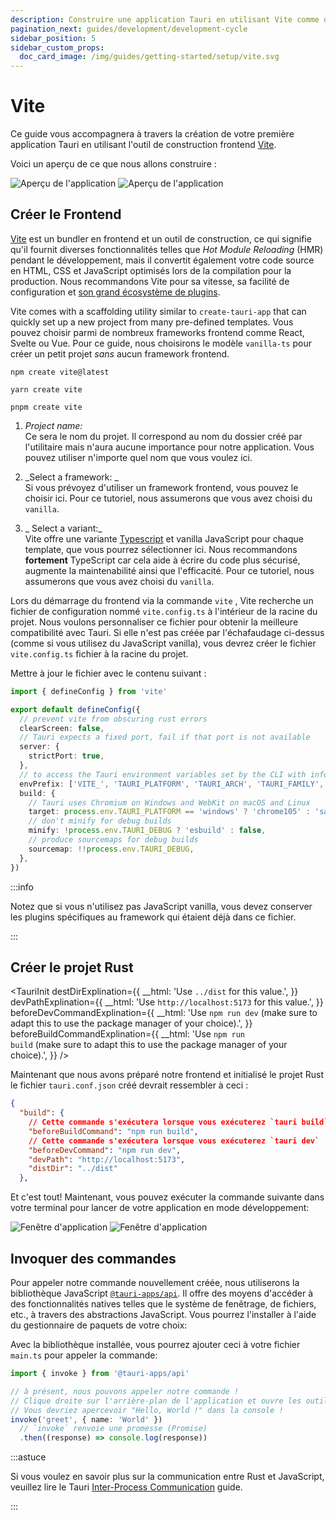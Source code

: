 ```yaml
---
description: Construire une application Tauri en utilisant Vite comme outil de build frontend
pagination_next: guides/development/development-cycle
sidebar_position: 5
sidebar_custom_props:
  doc_card_image: /img/guides/getting-started/setup/vite.svg
---
```



# Vite

Ce guide vous accompagnera à travers la création de votre première application Tauri en utilisant l'outil de construction frontend [Vite][].

<Intro />
<CreateTauriAppGuide />

Voici un aperçu de ce que nous allons construire :

![Aperçu de l'application](/img/guides/getting-started/setup/vite/vite-light.png#gh-light-mode-only) ![Aperçu de l'application](/img/guides/getting-started/setup/vite/vite-dark.png#gh-dark-mode-only)

## Créer le Frontend

[Vite][] est un bundler en frontend et un outil de construction, ce qui signifie qu'il fournit diverses fonctionnalités telles que _Hot Module Reloading_ (HMR) pendant le développement, mais il convertit également votre code source en HTML, CSS et JavaScript optimisés lors de la compilation pour la production. Nous recommandons Vite pour sa vitesse, sa facilité de configuration et [son grand écosystème de plugins][awesome-vite].

Vite comes with a scaffolding utility similar to `create-tauri-app` that can quickly set up a new project from many pre-defined templates. Vous pouvez choisir parmi de nombreux frameworks frontend comme React, Svelte ou Vue. Pour ce guide, nous choisirons le modèle `vanilla-ts` pour créer un petit projet _sans_ aucun framework frontend.

<Tabs groupId="package-manager">
  <TabItem value="npm">

```shell
npm create vite@latest
```

  </TabItem>

  <TabItem value="Yarn">

```shell
yarn create vite
```

  </TabItem>

  <TabItem value="pnpm">

```shell
pnpm create vite
```

  </TabItem>
</Tabs>

1. _Project name:_   
   Ce sera le nom du projet. Il correspond au nom du dossier créé par l'utilitaire mais n'aura aucune importance pour notre application. Vous pouvez utiliser n'importe quel nom que vous voulez ici.

2. _Select a framework: _   
   Si vous prévoyez d'utiliser un framework frontend, vous pouvez le choisir ici. Pour ce tutoriel, nous assumerons que vous avez choisi du `vanilla`.

3. _ Select a variant:_   
   Vite offre une variante [Typescript][] et vanilla JavaScript pour chaque template, que vous pourrez sélectionner ici. Nous recommandons **fortement** TypeScript car cela aide à écrire du code plus sécurisé, augmente la maintenabilité ainsi que l'efficacité. Pour ce tutoriel, nous assumerons que vous avez choisi du `vanilla`.

Lors du démarrage du frontend via la commande `vite` , Vite recherche un fichier de configuration nommé `vite.config.ts` à l'intérieur de la racine du projet. Nous voulons personnaliser ce fichier pour obtenir la meilleure compatibilité avec Tauri. Si elle n'est pas créée par l'échafaudage ci-dessus (comme si vous utilisez du JavaScript vanilla), vous devrez créer le fichier `vite.config.ts` fichier à la racine du projet.

Mettre à jour le fichier avec le contenu suivant :

```typescript title=vite.config.ts
import { defineConfig } from 'vite'

export default defineConfig({
  // prevent vite from obscuring rust errors
  clearScreen: false,
  // Tauri expects a fixed port, fail if that port is not available
  server: {
    strictPort: true,
  },
  // to access the Tauri environment variables set by the CLI with information about the current target
  envPrefix: ['VITE_', 'TAURI_PLATFORM', 'TAURI_ARCH', 'TAURI_FAMILY', 'TAURI_PLATFORM_VERSION', 'TAURI_PLATFORM_TYPE', 'TAURI_DEBUG'],
  build: {
    // Tauri uses Chromium on Windows and WebKit on macOS and Linux
    target: process.env.TAURI_PLATFORM == 'windows' ? 'chrome105' : 'safari13',
    // don't minify for debug builds
    minify: !process.env.TAURI_DEBUG ? 'esbuild' : false,
    // produce sourcemaps for debug builds
    sourcemap: !!process.env.TAURI_DEBUG,
  },
})
```

:::info

Notez que si vous n'utilisez pas JavaScript vanilla, vous devez conserver les plugins spécifiques au framework qui étaient déjà dans ce fichier.

:::

## Créer le projet Rust

<TauriInit destDirExplination={{ __html: 'Use <code>../dist</code> for this value.', }} devPathExplination={{ __html: 'Use <code>http://localhost:5173</code> for this value.', }} beforeDevCommandExplination={{ __html: 'Use <code>npm run dev</code> (make sure to adapt this to use the package manager of your choice).', }} beforeBuildCommandExplination={{ __html: 'Use <code>npm run build</code> (make sure to adapt this to use the package manager of your choice).', }} />

Maintenant que nous avons préparé notre frontend et initialisé le projet Rust le fichier `tauri.conf.json` créé devrait ressembler à ceci :

```json title=src-tauri/tauri.conf.json
{
  "build": {
    // Cette commande s'exécutera lorsque vous exécuterez `tauri build`.
    "beforeBuildCommand": "npm run build",
    // Cette commande s'exécutera lorsque vous exécuterez `tauri dev`
    "beforeDevCommand": "npm run dev",
    "devPath": "http://localhost:5173",
    "distDir": "../dist"
  },
```

Et c'est tout! Maintenant, vous pouvez exécuter la commande suivante dans votre terminal pour lancer de votre application en mode développement:

<Command name="dev" />

![Fenêtre d'application](/img/guides/getting-started/setup/vite/vite-dev-light.png#gh-light-mode-only) ![Fenêtre d'application](/img/guides/getting-started/setup/vite/vite-dev-dark.png#gh-dark-mode-only)

## Invoquer des commandes

<Commands />

Pour appeler notre commande nouvellement créée, nous utiliserons la bibliothèque JavaScript [`@tauri-apps/api`][]. Il offre des moyens d'accéder à des fonctionnalités natives telles que le système de fenêtrage, de fichiers, etc., à travers des abstractions JavaScript. Vous pourrez l'installer à l'aide du gestionnaire de paquets de votre choix:

<InstallTauriApi />

Avec la bibliothèque installée, vous pourrez ajouter ceci à votre fichier `main.ts` pour appeler la commande:

```typescript title=src/main.ts
import { invoke } from '@tauri-apps/api'

// à présent, nous pouvons appeler notre commande !
// Clique droite sur l'arrière-plan de l'application et ouvre les outils de développement.
// Vous devriez apercevoir "Hello, World !" dans la console !
invoke('greet', { name: 'World' })
  // `invoke` renvoie une promesse (Promise)
  .then((response) => console.log(response))
```

:::astuce

Si vous voulez en savoir plus sur la communication entre Rust et JavaScript, veuillez lire le Tauri [Inter-Process Communication][inter-process-communication] guide.

:::

[Vite]: https://vitejs.dev
[Typescript]: https://www.typescriptlang.org
[awesome-vite]: https://github.com/vitejs/awesome-vite#plugins
[`@tauri-apps/api`]: ../../../api/js/
[inter-process-communication]: ../../../references/architecture/inter-process-communication/readme.md
